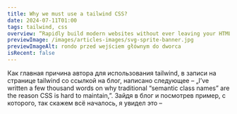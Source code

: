 ```yaml
---
title: Why we must use a tailwind CSS?
date: 2024-07-11T01:00
tags: tailwind, css
overview: “Rapidly build modern websites without ever leaving your HTML.”. What they mean? We have some problems witch writing CSS in separate .CSS files? Or this “Tailwind CSS is the only framework that I've seen scale on large teams. It’s easy to customize...
previewImage: /images/articles-images/svg-sprite-banner.jpg
previewImageAlt: rondo przed wejściem głównym do dworca
isRecent: false
---
```



<ArticlePart>
	<ArticleParagraphM>
		Как главная причина автора для использования tailwind, в записи на странице tailwind со ссылкой
		на блог, написано следующее – „I’ve written a few thousand words on why traditional “semantic
		class names” are the reason CSS is hard to maintain,”. Зайдя в блог и посмотрев пример, с
		которого, так скажем всё началось, я увидел это –
	</ArticleParagraphM>

</ArticlePart>
